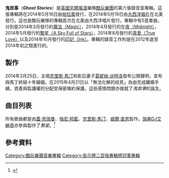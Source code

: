 {{Otheruses|鬼故事 (消歧義)|other=同名或類似名的其它條目描述}}
{{Refimprove|time=2022-01-30T10:15:13+00:00}}
{{Infobox album
| Name          = Ghost Stories<br>
鬼故事
| Cover         = <!-- 檔案不存在 Coldplay - Ghost Stories.png ，可從英文維基百科取得 -->
| Type          = Studio
| Artist        = [[酷玩樂團|酷玩樂團]]
| Border    = Yes
| Released      = {{Start date|2014|05|16|df=yes}}
| Recorded      = 2012年11月 – 2014年3月<br /> 於[[英國|英國]][[倫敦|倫敦]]的The Bakery和The Beehive
| Genre       = 另類搖滾、電音搖滾、R&B
| Length        = {{duration|m=42|s=37}} <small>(標準)</small><br>{{duration|m=49|s=40}} <small>(豪華)</small>
| Label         = {{flat list|
*[[Parlophone|Parlophone]]
*[[Atlantic_Records|Atlantic]]
}}
| Producer      = {{flat list|
*[[Avicii|Tim Bergling]]
*[[Coldplay|Coldplay]]
*[[Paul_Epworth|Paul Epworth]]
*Daniel Green
*[[Jon_Hopkins|Jon Hopkins]]
*[[Rik_Simpson|Rik Simpson]]
}}
| Last album    = [[Coldplay_Live_2012|Coldplay Live 2012]]<br />(2012年)
| This album    = '''''鬼故事'''''<br />(2014年)
| Next album    = [[A_Sky_Full_of_Stars|A Sky Full of Stars EP]]<br />(2014年)
| Misc = {{Extra chronology
| Artist = [[酷玩樂團|酷玩樂團]][[錄音室專輯|錄音室]] 
| Type = Studio
| Last album = [[彩繪人生|彩繪人生]]<br />(2011年)
| This album = '''''鬼故事'''''<br />(2014年)
| Next album = [[夢過頭|夢過頭]]<br/>(2015年)
}}
{{Singles
| Name          = Ghost Stories
| Type          = 錄音室
| single 1      = [[魔法(酷玩樂團歌曲)|魔法（Magic）]]
| single 1 date = {{start date|2014|03|03|df=yes}}
| single 2      = [[午夜(酷玩樂團歌曲)|午夜（Midnight）]]
| single 2 date = {{start date|2014|04|17|df=yes}}
| single 3      = [[繁星(酷玩樂團歌曲)|繁星（A Sky Full of Stars）]]
| single 3 date = {{start date|2014|05|02|df=yes}}
| single 4      = [[真愛(酷玩樂團歌曲)|真愛（True Love）]]
| single 4 date = {{Start date|2014|08|14|df=yes}}
| single 5      = [[印記(酷玩樂團歌曲)|印記（Ink）]]
| single 5 date = {{Start date|2014|10|13|df=yes}}
}}
}}
'''鬼故事'''（'''''Ghost Stories'''''）是[[英國|英國]][[另類搖滾|另類搖滾]]樂隊[[酷玩樂團|酷玩樂團]]的第六張錄音室專輯。這張專輯將在2014年5月16日由[[帕拉風|帕拉風]]發行，在2014年5月19日由[[大西洋唱片|大西洋唱片]]在北美發行。這也是酷玩樂隊的專輯首次在北美由大西洋唱片發行。專輯中有5首單曲，分別是2014年3月發行的[[魔法(酷玩樂團歌曲)|魔法（Magic）]]，2014年4月發行的[[午夜(酷玩樂團歌曲)|午夜（Midnight）]]，2014年5月發行的[[繁星(酷玩樂團歌曲)|繁星（A Sky Full of Stars）]]，2014年8月發行的[[真愛(酷玩樂團歌曲)|真愛（True Love）]]以及2014年10月發行的[[印記(酷玩樂團歌曲)|印記（Ink）]]。專輯的錄音工作則是在2012年底至2014年初之間進行的。

==製作==
2014年3月25日，主唱[[克里斯·馬汀|克里斯·馬汀]]和影后妻子[[葛妮絲·派特洛|葛妮絲·派特洛]]發布公開聲明，宣布與馬丁終結十年婚姻。在2015年4月21日以「無法化解的歧見」為由完成離婚手續，資產與監護權的分配受保密條約保護。這些感情問題亦做就了''鬼故事''的誕生。
== 曲目列表 ==
所有歌曲都是由[[蓋·貝瑞曼|蓋·貝瑞曼]]、[[強尼·邦藍|強尼·邦藍]]、[[克里斯·馬汀|克里斯·馬汀]]、[[威爾·查恩|威爾·查恩]]製作。[[瑞典|瑞典]][[DJ|DJ]][[艾維奇|艾維奇]]亦參與製作了''繁星''。<ref>{{cite web|url=http://www.books.com.tw/exep/cdfile.php?item=0020178468 |work=[[博客來|博客來]]}}</ref>

{{Track listing
|title1 = 不曾遺忘（Always in My Head）
|length1 = 3:36
|title2 = 魔法（Magic）
|length2 = 4:45
|title3 = 印記（Ink）
|length3 = 3:48
|title4 = 真愛（True Love）
|length4 = 4:05
|title5 = 午夜（Midnight）
|length5 = 4:54
|title6 = 別人的臂膀（Another's Arms）
|length6 = 3:54
|title7 = 海洋（Oceans）
|length7 = 5:21
|title8 = 繁星（A Sky Full of Stars）
|length8 = 4:28
|title9 = O
|length9 = 7:47
}}

{{Track listing
| headline = 日本版收录曲目
| collapsed = yes
| title10 = 午夜（Midnight）
|note10   = 喬恩·霍普金斯混音
|length150= 4:48
}}

==參考資料==
{{reflist|30em}}
{{酷玩樂團}}
[[Category:酷玩樂團音樂專輯|Category:酷玩樂團音樂專輯]]
[[Category:告示牌二百強專輯榜冠軍專輯|Category:告示牌二百強專輯榜冠軍專輯]]